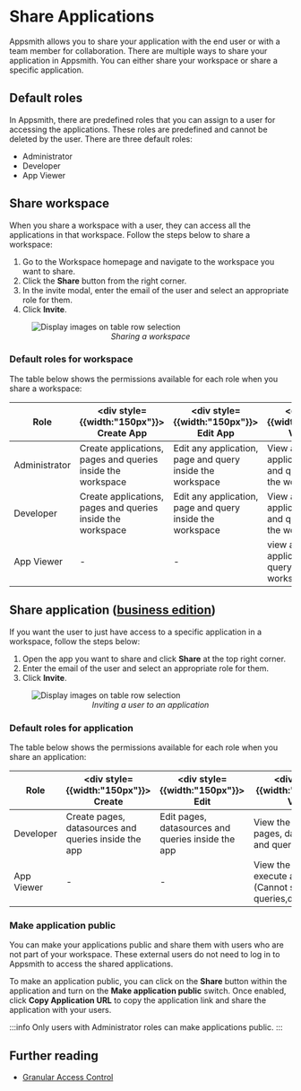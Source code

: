 

# Share Applications

Appsmith allows you to share your application with the end user or with a team member for collaboration. There are multiple ways to share your application in Appsmith. You can either share your workspace or share a specific application.

## Default roles

In Appsmith, there are predefined roles that you can assign to a user for accessing the applications. These roles are predefined and cannot be deleted by the user. There are three default roles:

- Administrator
- Developer 
- App Viewer 

## Share workspace

When you share a workspace with a user, they can access all the applications in that workspace. Follow the steps below to share a workspace:
1. Go to the Workspace homepage and navigate to the workspace you want to share.
2. Click the **Share** button from the right corner.
3. In the invite modal, enter the email of the user and select an appropriate role for them.
3. Click **Invite**.


<figure>
  <img src="/img/Share_workspace.png" style= {{width:"700px", height:"auto"}} alt="Display images on table row selection"/>
  <figcaption align = "center"><i>Sharing a workspace</i></figcaption>
</figure>

### Default roles for workspace

The table below shows the permissions available for each role when you share a workspace:

|Role           |	<div style= {{width:"150px"}}> Create App </div> | <div style= {{width:"150px"}}> Edit App </div>  |<div style= {{width:"150px"}}> View App </div> |<div style= {{width:"150px"}}> Delete App </div>| <div style= {{width:"150px"}}> Make App Public </div> | <div style= {{width:"150px"}}> Invite Users </div>   | <div style= {{width:"150px"}}> Manage Users </div>  |
|---------------|-----------------------------------------------|--------------------------------------------|------------------------------------------|-------------------------------------------|-------------------------------------------------------|------------------------------------------------------|-----------------------------------------------------|
| Administrator |Create applications, pages and queries inside the workspace|Edit any application, page and query inside the workspace|View any application, page and query inside the workspace|Delete any application, page and query inside the workspace |Make any application inside the workspace public  |Invite other users to the workspace |	Manage users in a workspace |
|Developer      | Create applications, pages and queries inside the workspace|Edit any application, page and query inside the workspace|View any application, page and query inside the workspace |Delete any application, page and query inside the workspace|	-             |Invite other users to the workspace |	-             |
|App Viewer     |	-             |-             |view any application, page & query inside the workspace.|-|           -     |Invite other users to the workspace only as App Viewer |	-|



## Share application ([business edition](https://www.appsmith.com/pricing))

If you want the user to just have access to a specific application in a workspace, follow the steps below:

1. Open the app you want to share and click **Share** at the top right corner.
2. Enter the email of the user and select an appropriate role for them.
3. Click **Invite**.

<figure>
  <img src="/img/share_application.png" style= {{width:"700px", height:"auto"}} alt="Display images on table row selection"/>
  <figcaption align = "center"><i>Inviting a user to an application</i></figcaption>
</figure>


### Default roles for application

The table below shows the permissions available for each role when you share an application:

|Role           |	<div style= {{width:"150px"}}> Create </div> | <div style= {{width:"150px"}}> Edit </div>  |<div style= {{width:"150px"}}> View </div> |<div style= {{width:"150px"}}> Delete </div>| <div style= {{width:"150px"}}> Make App Public </div> | <div style= {{width:"150px"}}> Invite Users </div>   | <div style= {{width:"150px"}}> Manage Users </div>  |
|---------------|-----------------------------------------------|--------------------------------------------|------------------------------------------|-------------------------------------------|-------------------------------------------------------|------------------------------------------------------|-----------------------------------------------------|
|Developer      | Create pages, datasources and queries inside the app|Edit pages, datasources and queries inside the app|View the app, its pages, datasources and queries. |Delete the app, its pages, datasources and queries|-|Invite other users with an equivalent or a lower role |	-       |
|App Viewer     |	-              |     -          |View the app and execute actions (Cannot see queries,datasources)|-|           -     |Invite users only as App Viewer |	-|


### Make application public

You can make your applications public and share them with users who are not part of your workspace. These external users do not need to log in to Appsmith to access the shared applications.

To make an application public, you can click on the **Share** button within the application and turn on the **Make application public** switch. Once enabled, click **Copy Application URL** to copy the application link and share the application with your users.

:::info
Only users with Administrator roles can make applications public.
:::

## Further reading

- [Granular Access Control](/advanced-concepts/granular-access-control)